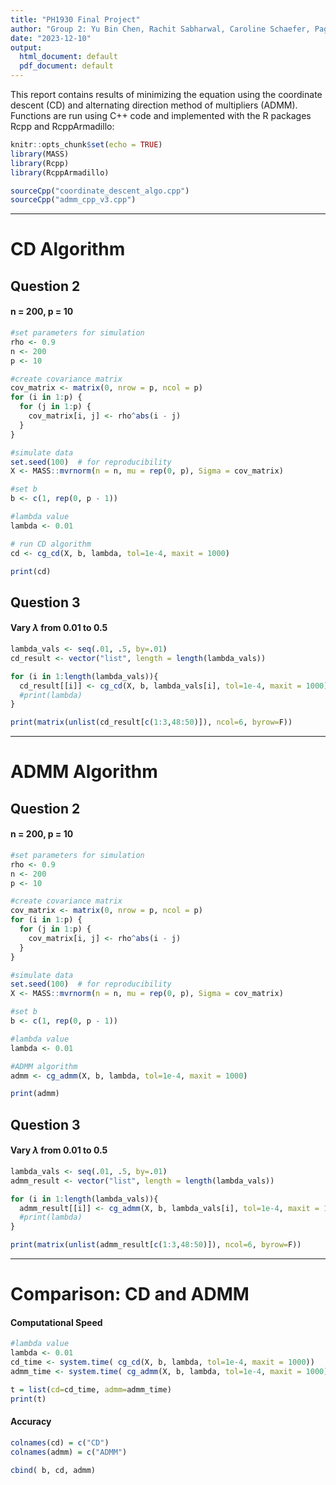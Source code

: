 ---
title: "PH1930 Final Project"
author: "Group 2: Yu Bin Chen, Rachit Sabharwal, Caroline Schaefer, Pagna Sok"
date: "2023-12-10"
output:
  html_document: default
  pdf_document: default
---

This report contains results of minimizing the equation using the coordinate descent (CD) and alternating direction method of multipliers (ADMM). Functions are run using C++ code and implemented with the R packages Rcpp and RcppArmadillo: 

\begin{align*}
\frac{1}{2}u^TAu-ub^T+\lambda ||u||_1\\
\end{align*}  


```{r setup, include=TRUE}
knitr::opts_chunk$set(echo = TRUE)
library(MASS)
library(Rcpp)
library(RcppArmadillo)

sourceCpp("coordinate_descent_algo.cpp")
sourceCpp("admm_cpp_v3.cpp")
```
***
# CD Algorithm
## Question 2
#### n = 200, p = 10
```{r}
#set parameters for simulation
rho <- 0.9
n <- 200
p <- 10

#create covariance matrix
cov_matrix <- matrix(0, nrow = p, ncol = p)
for (i in 1:p) {
  for (j in 1:p) {
    cov_matrix[i, j] <- rho^abs(i - j)
  }
}

#simulate data
set.seed(100)  # for reproducibility
X <- MASS::mvrnorm(n = n, mu = rep(0, p), Sigma = cov_matrix)

#set b
b <- c(1, rep(0, p - 1))

#lambda value
lambda <- 0.01

# run CD algorithm
cd <- cg_cd(X, b, lambda, tol=1e-4, maxit = 1000)

print(cd)
```

  
  
## Question 3
#### Vary $\lambda$ from 0.01 to 0.5  

```{r}
lambda_vals <- seq(.01, .5, by=.01)
cd_result <- vector("list", length = length(lambda_vals))

for (i in 1:length(lambda_vals)){
  cd_result[[i]] <- cg_cd(X, b, lambda_vals[i], tol=1e-4, maxit = 1000)
  #print(lambda)
}

print(matrix(unlist(cd_result[c(1:3,48:50)]), ncol=6, byrow=F))
```

***
# ADMM Algorithm
## Question 2
#### n = 200, p = 10
```{r}
#set parameters for simulation
rho <- 0.9
n <- 200
p <- 10

#create covariance matrix
cov_matrix <- matrix(0, nrow = p, ncol = p)
for (i in 1:p) {
  for (j in 1:p) {
    cov_matrix[i, j] <- rho^abs(i - j)
  }
}

#simulate data
set.seed(100)  # for reproducibility
X <- MASS::mvrnorm(n = n, mu = rep(0, p), Sigma = cov_matrix)

#set b
b <- c(1, rep(0, p - 1))

#lambda value
lambda <- 0.01

#ADMM algorithm
admm <- cg_admm(X, b, lambda, tol=1e-4, maxit = 1000)

print(admm)
```
  
  
## Question 3
#### Vary $\lambda$ from 0.01 to 0.5  

```{r}
lambda_vals <- seq(.01, .5, by=.01)
admm_result <- vector("list", length = length(lambda_vals))

for (i in 1:length(lambda_vals)){
  admm_result[[i]] <- cg_admm(X, b, lambda_vals[i], tol=1e-4, maxit = 1000)
  #print(lambda)
}

print(matrix(unlist(admm_result[c(1:3,48:50)]), ncol=6, byrow=F))
```

***
# Comparison: CD and ADMM  
#### Computational Speed
```{r}
#lambda value
lambda <- 0.01
cd_time <- system.time( cg_cd(X, b, lambda, tol=1e-4, maxit = 1000)) 
admm_time <- system.time( cg_admm(X, b, lambda, tol=1e-4, maxit = 1000))

t = list(cd=cd_time, admm=admm_time)
print(t)
```

  
  
#### Accuracy  

```{r}
colnames(cd) = c("CD")
colnames(admm) = c("ADMM")

cbind( b, cd, admm)
```

